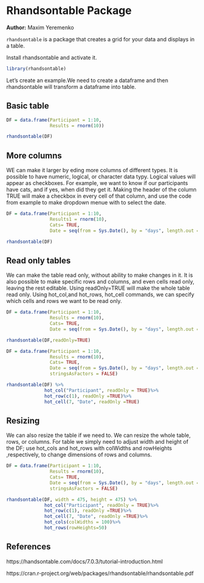 # Rhandsontable Package

**Author:** Maxim Yeremenko



`rhandsontable` is a package that creates a grid for your data and displays in a table.

Install rhandsontable and activate it.

```r
library(rhandsontable)
```

Let's create an example.We need to create a dataframe and then rhandsontable will transform a dataframe into table.

## Basic table

```r
DF = data.frame(Participant = 1:10,
                Results = rnorm(10))

rhandsontable(DF)
```

## More columns

WE can make it larger by eding more columns of different types. It is possible to have numeric, logical, or character data typy. Logical values will appear as checkboxes. For example, we want to know if our participants have cats, and if yes, when did they get it. Making the header of the column TRUE will make a checkbox in every cell of that column, and  use the code from example to make dropdown menue with to select the date. 


```r
DF = data.frame(Participant = 1:10,
                Results1 = rnorm(10),
                Cats= TRUE,
                Date = seq(from = Sys.Date(), by = "days", length.out = 10))

rhandsontable(DF)
```

## Read only tables

We can make the table read only, without ability to make changes in it. It is also possible to make specific rows and columns, and even cells read only, leaving the rest editable. Using readOnly=TRUE will make the whole table read only. Using hot_col,and hot_rows, hot_cell commands, we can specify which cells and rows we want to be read only.

```r
DF = data.frame(Participant = 1:10,
                Results = rnorm(10),
                Cats= TRUE,
                Date = seq(from = Sys.Date(), by = "days", length.out = 10))

rhandsontable(DF,readOnly=TRUE)
```

```r
DF = data.frame(Participant = 1:10,
                Results = rnorm(10),
                Cats= TRUE,
                Date = seq(from = Sys.Date(), by = "days", length.out = 10),
                stringsAsFactors = FALSE)

rhandsontable(DF) %>%
              hot_col("Participant", readOnly = TRUE)%>%
              hot_row(c(1), readOnly =TRUE)%>%
              hot_cell(7, "Date", readOnly =TRUE)
```

## Resizing

We can also resize the table if we need to. We can resize the whole table, rows, or columns. For table we simply need to adjust width and height of the DF; use hot_cols and hot_rows with colWidths and rowHeights ,respectively, to change dimensions of rows and columns.

```r
DF = data.frame(Participant = 1:10,
                Results = rnorm(10),
                Cats= TRUE,
                Date = seq(from = Sys.Date(), by = "days", length.out = 10),
                stringsAsFactors = FALSE)

rhandsontable(DF, width = 475, height = 475) %>%
              hot_col("Participant", readOnly = TRUE)%>%
              hot_row(c(1), readOnly =TRUE)%>%
              hot_cell(7, "Date", readOnly =TRUE)%>%
              hot_cols(colWidths = 100)%>%
              hot_rows(rowHeights=50)
```


## References

https://handsontable.com/docs/7.0.3/tutorial-introduction.html

https://cran.r-project.org/web/packages/rhandsontable/rhandsontable.pdf


